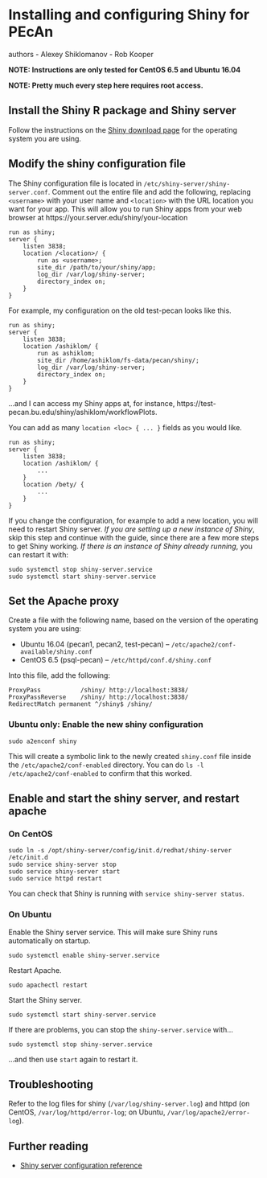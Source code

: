 # Installing and configuring Shiny for PEcAn
authors - Alexey Shiklomanov
        - Rob Kooper

**NOTE: Instructions are only tested for CentOS 6.5 and Ubuntu 16.04**

**NOTE: Pretty much every step here requires root access.**

## Install the Shiny R package and Shiny server

Follow the instructions on the [Shiny download page][shiny-download] for the operating system you are using.

[shiny-download]: https://www.rstudio.com/products/shiny/download-server/

## Modify the shiny configuration file

The Shiny configuration file is located in `/etc/shiny-server/shiny-server.conf`. Comment out the entire file and add the following, replacing `<username>` with your user name and `<location>` with the URL location you want for your app. This will allow you to run Shiny apps from your web browser at https://your.server.edu/shiny/your-location

```
run as shiny;
server {
    listen 3838;
    location /<location>/ {
        run as <username>;
        site_dir /path/to/your/shiny/app;
        log_dir /var/log/shiny-server;
        directory_index on;
    }
}
```

For example, my configuration on the old test-pecan looks like this.

```
run as shiny;
server {
    listen 3838;
    location /ashiklom/ {
        run as ashiklom;
        site_dir /home/ashiklom/fs-data/pecan/shiny/;
        log_dir /var/log/shiny-server;
        directory_index on;
    }
}
```

...and I can access my Shiny apps at, for instance, https://test-pecan.bu.edu/shiny/ashiklom/workflowPlots.

You can add as many `location <loc> { ... }` fields as you would like.

```
run as shiny;
server {
    listen 3838;
    location /ashiklom/ {
        ...
    }
    location /bety/ {
        ...
    }
}
```

If you change the configuration, for example to add a new location, you will need to restart Shiny server.
*If you are setting up a new instance of Shiny*, skip this step and continue with the guide, since there are a few more steps to get Shiny working.
*If there is an instance of Shiny already running*, you can restart it with:

```
sudo systemctl stop shiny-server.service
sudo systemctl start shiny-server.service
```

## Set the Apache proxy

Create a file with the following name, based on the version of the operating system you are using:

* Ubuntu 16.04 (pecan1, pecan2, test-pecan) -- `/etc/apache2/conf-available/shiny.conf`
* CentOS 6.5 (psql-pecan) -- `/etc/httpd/conf.d/shiny.conf`

Into this file, add the following:

```
ProxyPass           /shiny/ http://localhost:3838/
ProxyPassReverse    /shiny/ http://localhost:3838/
RedirectMatch permanent ^/shiny$ /shiny/
```

### **Ubuntu only:** Enable the new shiny configuration

```
sudo a2enconf shiny
```

This will create a symbolic link to the newly created `shiny.conf` file inside the `/etc/apache2/conf-enabled` directory.
You can do `ls -l /etc/apache2/conf-enabled` to confirm that this worked.

## Enable and start the shiny server, and restart apache

### On CentOS

```
sudo ln -s /opt/shiny-server/config/init.d/redhat/shiny-server /etc/init.d
sudo service shiny-server stop
sudo service shiny-server start
sudo service httpd restart
```

You can check that Shiny is running with `service shiny-server status`.

### On Ubuntu

Enable the Shiny server service.
This will make sure Shiny runs automatically on startup.

```
sudo systemctl enable shiny-server.service
```

Restart Apache.

```
sudo apachectl restart
```

Start the Shiny server.

```
sudo systemctl start shiny-server.service
```

If there are problems, you can stop the `shiny-server.service` with...

```
sudo systemctl stop shiny-server.service
```

...and then use `start` again to restart it.


## Troubleshooting

Refer to the log files for shiny (`/var/log/shiny-server.log`) and httpd (on CentOS, `/var/log/httpd/error-log`; on Ubuntu, `/var/log/apache2/error-log`).



## Further reading

* [Shiny server configuration reference](http://docs.rstudio.com/shiny-server/)

